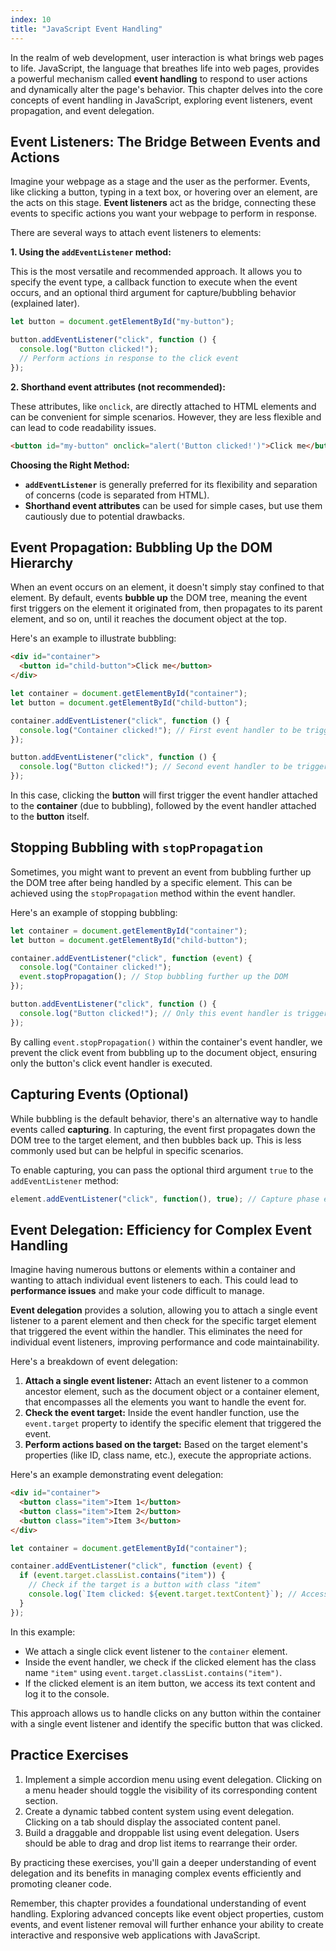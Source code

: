 ```yaml
---
index: 10
title: "JavaScript Event Handling"
---
```


In the realm of web development, user interaction is what brings web pages to life. JavaScript, the language that breathes life into web pages, provides a powerful mechanism called **event handling** to respond to user actions and dynamically alter the page's behavior. This chapter delves into the core concepts of event handling in JavaScript, exploring event listeners, event propagation, and event delegation.

## Event Listeners: The Bridge Between Events and Actions

Imagine your webpage as a stage and the user as the performer. Events, like clicking a button, typing in a text box, or hovering over an element, are the acts on this stage. **Event listeners** act as the bridge, connecting these events to specific actions you want your webpage to perform in response.

There are several ways to attach event listeners to elements:

**1. Using the `addEventListener` method:**

This is the most versatile and recommended approach. It allows you to specify the event type, a callback function to execute when the event occurs, and an optional third argument for capture/bubbling behavior (explained later).

```javascript
let button = document.getElementById("my-button");

button.addEventListener("click", function () {
  console.log("Button clicked!");
  // Perform actions in response to the click event
});
```

**2. Shorthand event attributes (not recommended):**

These attributes, like `onclick`, are directly attached to HTML elements and can be convenient for simple scenarios. However, they are less flexible and can lead to code readability issues.

```html
<button id="my-button" onclick="alert('Button clicked!')">Click me</button>
```

**Choosing the Right Method:**

- **`addEventListener`** is generally preferred for its flexibility and separation of concerns (code is separated from HTML).
- **Shorthand event attributes** can be used for simple cases, but use them cautiously due to potential drawbacks.

## Event Propagation: Bubbling Up the DOM Hierarchy

When an event occurs on an element, it doesn't simply stay confined to that element. By default, events **bubble up** the DOM tree, meaning the event first triggers on the element it originated from, then propagates to its parent element, and so on, until it reaches the document object at the top.

Here's an example to illustrate bubbling:

```html
<div id="container">
  <button id="child-button">Click me</button>
</div>
```

```javascript
let container = document.getElementById("container");
let button = document.getElementById("child-button");

container.addEventListener("click", function () {
  console.log("Container clicked!"); // First event handler to be triggered (bubbling)
});

button.addEventListener("click", function () {
  console.log("Button clicked!"); // Second event handler to be triggered (bubbling)
});
```

In this case, clicking the **button** will first trigger the event handler attached to the **container** (due to bubbling), followed by the event handler attached to the **button** itself.

## Stopping Bubbling with `stopPropagation`

Sometimes, you might want to prevent an event from bubbling further up the DOM tree after being handled by a specific element. This can be achieved using the `stopPropagation` method within the event handler.

Here's an example of stopping bubbling:

```javascript
let container = document.getElementById("container");
let button = document.getElementById("child-button");

container.addEventListener("click", function (event) {
  console.log("Container clicked!");
  event.stopPropagation(); // Stop bubbling further up the DOM
});

button.addEventListener("click", function () {
  console.log("Button clicked!"); // Only this event handler is triggered
});
```

By calling `event.stopPropagation()` within the container's event handler, we prevent the click event from bubbling up to the document object, ensuring only the button's click event handler is executed.

## Capturing Events (Optional)

While bubbling is the default behavior, there's an alternative way to handle events called **capturing**. In capturing, the event first propagates down the DOM tree to the target element, and then bubbles back up. This is less commonly used but can be helpful in specific scenarios.

To enable capturing, you can pass the optional third argument `true` to the `addEventListener` method:

```javascript
element.addEventListener("click", function(), true); // Capture phase event listener
```

## Event Delegation: Efficiency for Complex Event Handling

Imagine having numerous buttons or elements within a container and wanting to attach individual event listeners to each. This could lead to **performance issues** and make your code difficult to manage.

**Event delegation** provides a solution, allowing you to attach a single event listener to a parent element and then check for the specific target element that triggered the event within the handler. This eliminates the need for individual event listeners, improving performance and code maintainability.

Here's a breakdown of event delegation:

1. **Attach a single event listener:** Attach an event listener to a common ancestor element, such as the document object or a container element, that encompasses all the elements you want to handle the event for.
2. **Check the event target:** Inside the event handler function, use the `event.target` property to identify the specific element that triggered the event.
3. **Perform actions based on the target:** Based on the target element's properties (like ID, class name, etc.), execute the appropriate actions.

Here's an example demonstrating event delegation:

```html
<div id="container">
  <button class="item">Item 1</button>
  <button class="item">Item 2</button>
  <button class="item">Item 3</button>
</div>
```

```javascript
let container = document.getElementById("container");

container.addEventListener("click", function (event) {
  if (event.target.classList.contains("item")) {
    // Check if the target is a button with class "item"
    console.log(`Item clicked: ${event.target.textContent}`); // Access the button's text content
  }
});
```

In this example:

- We attach a single click event listener to the `container` element.
- Inside the event handler, we check if the clicked element has the class name `"item"` using `event.target.classList.contains("item")`.
- If the clicked element is an item button, we access its text content and log it to the console.

This approach allows us to handle clicks on any button within the container with a single event listener and identify the specific button that was clicked.

## Practice Exercises

1. Implement a simple accordion menu using event delegation. Clicking on a menu header should toggle the visibility of its corresponding content section.
2. Create a dynamic tabbed content system using event delegation. Clicking on a tab should display the associated content panel.
3. Build a draggable and droppable list using event delegation. Users should be able to drag and drop list items to rearrange their order.

By practicing these exercises, you'll gain a deeper understanding of event delegation and its benefits in managing complex events efficiently and promoting cleaner code.

Remember, this chapter provides a foundational understanding of event handling. Exploring advanced concepts like event object properties, custom events, and event listener removal will further enhance your ability to create interactive and responsive web applications with JavaScript.
